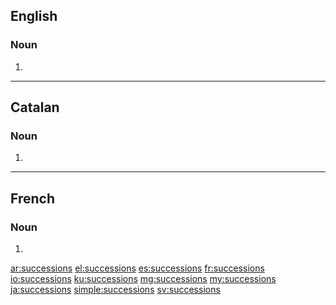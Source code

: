 ==English==

===Noun===
{{head|en|noun plural form}}

# {{plural of|succession|lang=en}}

----

==Catalan==

===Noun===
{{head|ca|noun form}}

# {{plural of|successió|lang=ca}}

----

==French==

===Noun===
{{head|fr|noun plural form|g=f}}

# {{plural of|succession|lang=fr}}

[[ar:successions]]
[[el:successions]]
[[es:successions]]
[[fr:successions]]
[[io:successions]]
[[ku:successions]]
[[mg:successions]]
[[my:successions]]
[[ja:successions]]
[[simple:successions]]
[[sv:successions]]